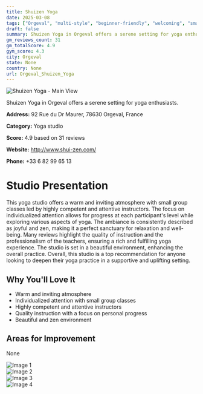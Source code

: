```yaml
---
title: Shuizen Yoga
date: 2025-03-08
tags: ["Orgeval", "multi-style", "beginner-friendly", "welcoming", "small groups", "Orgeval"]  
draft: false
summary: Shuizen Yoga in Orgeval offers a serene setting for yoga enthusiasts.
gm_reviews_count: 31
gm_totalScore: 4.9
gym_score: 4.3
city: Orgeval
state: None
country: None
url: Orgeval_Shuizen_Yoga
---
```


<div className="aspect-[16/9] relative my-8">
  <img 
    src="https://lh5.googleusercontent.com/p/AF1QipMyKa1Dl4pAmr5VId7WN8novHfh4N26lDnH-MH5=w1920-h1080-k-no"
    alt="Shuizen Yoga - Main View"
    className="object-cover absolute inset-0 w-full h-full rounded-lg"
  />
</div>

Shuizen Yoga in Orgeval offers a serene setting for yoga enthusiasts.

**Address:** 92 Rue du Dr Maurer, 78630 Orgeval, France

**Category:** Yoga studio

**Score:** 4.9 based on 31 reviews

**Website:** http://www.shui-zen.com/

**Phone:** +33 6 82 99 65 13

# Studio Presentation

This yoga studio offers a warm and inviting atmosphere with small group classes led by highly competent and attentive instructors. The focus on individualized attention allows for progress at each participant's level while exploring various aspects of yoga. The ambiance is consistently described as joyful and zen, making it a perfect sanctuary for relaxation and well-being. Many reviews highlight the quality of instruction and the professionalism of the teachers, ensuring a rich and fulfilling yoga experience. The studio is set in a beautiful environment, enhancing the overall practice. Overall, this studio is a top recommendation for anyone looking to deepen their yoga practice in a supportive and uplifting setting.



## Why You'll Love It

- Warm and inviting atmosphere
- Individualized attention with small group classes
- Highly competent and attentive instructors
- Quality instruction with a focus on personal progress
- Beautiful and zen environment

## Areas for Improvement

None

<div className="grid grid-cols-1 xl:grid-cols-2 gap-4 my-8">
<div className="aspect-[4/3] relative"><img src="https://lh5.googleusercontent.com/p/AF1QipNQYf9RA6JlaS-gA6-ZLDn0H8z8eLmOaxTTx95_=w1920-h1080-k-no" alt="Image 1" className="object-cover absolute inset-0 w-full h-full rounded-lg" /></div>
<div className="aspect-[4/3] relative"><img src="https://lh5.googleusercontent.com/p/AF1QipNvJAfUo3C5ArfuatwxrQ-jqwEaCkuA21_pX16f=w1920-h1080-k-no" alt="Image 2" className="object-cover absolute inset-0 w-full h-full rounded-lg" /></div>
<div className="aspect-[4/3] relative"><img src="https://streetviewpixels-pa.googleapis.com/v1/thumbnail?panoid=_kcNLWDUEipfrckJzZWaNw&cb_client=maps_sv.tactile.gps&w=203&h=100&yaw=310.21667&pitch=0&thumbfov=100" alt="Image 3" className="object-cover absolute inset-0 w-full h-full rounded-lg" /></div>
<div className="aspect-[4/3] relative"><img src="https://lh5.googleusercontent.com/p/AF1QipMyKa1Dl4pAmr5VId7WN8novHfh4N26lDnH-MH5=w1920-h1080-k-no" alt="Image 4" className="object-cover absolute inset-0 w-full h-full rounded-lg" /></div>
</div>